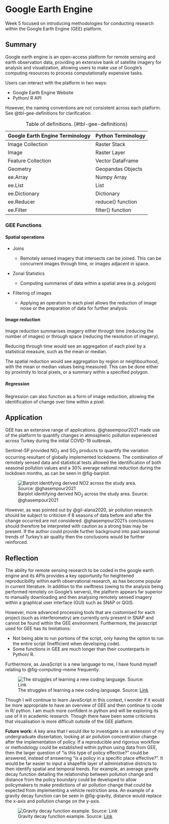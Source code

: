 # Google Earth Engine

Week 5 focused on introducing methodologies for conducting research within the Google Earth Engine (GEE) platform. 

## Summary

Google earth engine is an open-access platform for remote sensing and earth observation data, providing an extensive bank of satellite imagery for analysis and visualization, allowing users to make use of Google's computing resources to process computationally expensive tasks.

Users can interact with the platform in two ways:

-   Google Earth Engine Website
-   Python/ R API

However, the naming conventions are not consistent across each platform. See @tbl-gee-definitions for clarification.



| Google Earth Engine Terminology | Python Terminology |
| ------------------------------ | -------------------- |
| Image Collection               | Raster Stack   |
| Image                          | Raster Layer         |
| Feature Collection             | Vector DataFrame |
| Geometry                       | Geopandas Objects |
| ee.Array                       | Numpy Array        |
| ee.List                        | List                |
| ee.Dictionary                  | Dictionary          |
| ee.Reducer                     | reduce() function    |
| ee.Filter                      | filter() function    |

: Table of definitions. {#tbl-gee-definitions}

### GEE Functions

#### Spatial operations

-   Joins

    -   Remotely sensed imagery that intersects can be joined. This can be concurrent images through time, or images adjacent in space.

-   Zonal Statistics
    -   Computing summaries of data within a spatial area (e.g. polygon)

-   Filtering of images
    -   Applying an operation to each pixel allows the reduction of image noise or the preparation of data for further analysis. 


#### Image reduction

Image reduction summarises imagery either through time (reducing the number of images) or through space (reducing the resolution of imagery). 

Reducing through time would see an aggregation of each pixel by a statistical measure, such as the mean or median. 

The spatial reduction would see aggregation by region or neighbourhood, with the mean or median values being measured. This can be done either by proximity to local pixels, or a summary within a specified polygon. 

##### Regression

Regression can also function as a form of image reduction, allowing the identification of change over time within a pixel. 

## Application

GEE has an extensive range of applications. @ghasempour2021 made use of the platform to quantify changes in atmospheric pollution experienced across Turkey during the initial COVID-19 outbreak. 

Sentinel-5P provided NO~2~ and SO~2~ products to quantify the variation occurring resultant of globally implemented lockdowns. The combination of remotely sensed data and statistical tests allowed the identification of both seasonal pollution values and a 30% average national reduction during the lockdown months, as can be seen in @fig-barplot.



![Barplot identifying derived NO~2~ across the study area. Source: @ghasempour2021](https://ars.els-cdn.com/content/image/1-s2.0-S0959652621028043-gr4.jpg){#fig-barplot}

However, as was pointed out by @gil-alana2020, air pollution research should be subject to criticism if 8 seasons of data before and after the change occurred are not considered. @ghasempour2021's conclusions should therefore be interpreted with caution as a strong bias may be present. If the author could provide further background into past seasonal trends of Turkey's air quality then the conclusions would be further reinforced. 




## Reflection
The ability for remote sensing research to be coded in the google earth engine and its APIs provides a key opportunity for heightened reproducibility within earth observational research, as has become popular in current literature. In addition to the swiftness (owing to the analysis being performed remotely on Google's servers), the platform appears far superior to manually downloading and then analysing remotely sensed imagery within a graphical user interface (GUI) such as SNAP or QGIS.

However, more advanced processing tools that are customised for each project (such as interferometry) are currently only present in SNAP and cannot be found within the GEE environment. Furthermore, the javascript used for GEE has its limitations:

- Not being able to run portions of the script, only having the option to run the entire script (Inefficient when developing code).
- Some functions in GEE are much longer than their counterparts in Python/ R.

Furthermore, as JavaScript is a new language to me, I have found myself relating to @fig-computing-meme frequently. 



![The struggles of learning a new coding language. Source: [Link](https://www.google.com/url?sa=i&url=https%3A%2F%2Fm.facebook.com%2Fgisrshub%2Fphotos%2Fa.790779361105848%2F1819979251519182%2F&psig=AOvVaw3ZBM8DxGxH9eDQKNh4RlFg&ust=1679831842055000&source=images&cd=vfe&ved=0CA8QjRxqFwoTCLiezbOD9_0CFQAAAAAdAAAAABBY)](https://i.ibb.co/NNmphmN/Unknown.jpg){#fig-computing-meme}

Though I will continue to learn JavaScript in this context, I wonder if it would be more appropriate to have an overview of GEE and then continue to code in R/ python. I am much more confident in python and will be exploring its use of it in academic research. Though there have been some criticisms that visualisation is more difficult outside of the GEE platform. 

**Future work:** A key area that I would like to investigate is an extension of my undergraduate dissertation, looking at air pollution concentration change after the implementation of policy. If a reproducible and rigorous workflow or methodology could be established within python using data from GEE, then the larger question of "is this type of policy effective?" could be answered, instead of answering "is a policy in a specific place effective?". It would be far easier to input a shapefile layer of administrative districts to then identify spatial and temporal trends. For example, an average gravity decay function detailing the relationship between pollution change and distance from the policy boundary could be developed to allow policymakers to make predictions of air pollution change that could be expected from implementing a vehicle restriction area. An example of a gravity decay function can be seen in @fig-gravity, distance would replace the x-axis and pollution change on the y-axis. 

![Gravity decay function example. Source: [Link](https://media.springernature.com/lw685/springer-static/image/art%3A10.1140%2Fepjc%2Fs10052-020-8114-4/MediaObjects/10052_2020_8114_Fig4_HTML.png)](https://media.springernature.com/lw685/springer-static/image/art%3A10.1140%2Fepjc%2Fs10052-020-8114-4/MediaObjects/10052_2020_8114_Fig4_HTML.png){#fig-gravity}
